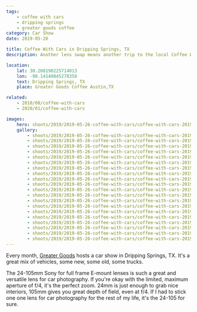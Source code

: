 ```yaml
---
tags:
    - coffee with cars
    - dripping springs
    - greater goods coffee
category: Car Show
date: 2019-05-26

title: Coffee With Cars in Dripping Springs, TX
description: Another lens swap means another trip to the local Coffee With Cars meetup to test out my new Sony 24-105mm lens.

location:
    lat: 30.208190225714013
    lon: -98.14140845278358
    text: Dripping Springs, TX
    place: Greater Goods Coffee Austin,TX

related:
    - 2018/08/coffee-with-cars
    - 2020/01/coffee-with-cars

images:
    hero: shoots/2019/2019-05-26-coffee-with-cars/coffee-with-cars-2019_012.jpg
    gallery:
        - shoots/2019/2019-05-26-coffee-with-cars/coffee-with-cars-2019_001.jpg
        - shoots/2019/2019-05-26-coffee-with-cars/coffee-with-cars-2019_002.jpg
        - shoots/2019/2019-05-26-coffee-with-cars/coffee-with-cars-2019_003.jpg
        - shoots/2019/2019-05-26-coffee-with-cars/coffee-with-cars-2019_004.jpg
        - shoots/2019/2019-05-26-coffee-with-cars/coffee-with-cars-2019_005.jpg
        - shoots/2019/2019-05-26-coffee-with-cars/coffee-with-cars-2019_006.jpg
        - shoots/2019/2019-05-26-coffee-with-cars/coffee-with-cars-2019_007.jpg
        - shoots/2019/2019-05-26-coffee-with-cars/coffee-with-cars-2019_008.jpg
        - shoots/2019/2019-05-26-coffee-with-cars/coffee-with-cars-2019_009.jpg
        - shoots/2019/2019-05-26-coffee-with-cars/coffee-with-cars-2019_010.jpg
        - shoots/2019/2019-05-26-coffee-with-cars/coffee-with-cars-2019_011.jpg
        - shoots/2019/2019-05-26-coffee-with-cars/coffee-with-cars-2019_012.jpg
        - shoots/2019/2019-05-26-coffee-with-cars/coffee-with-cars-2019_013.jpg
        - shoots/2019/2019-05-26-coffee-with-cars/coffee-with-cars-2019_014.jpg
        - shoots/2019/2019-05-26-coffee-with-cars/coffee-with-cars-2019_015.jpg
        - shoots/2019/2019-05-26-coffee-with-cars/coffee-with-cars-2019_016.jpg
        - shoots/2019/2019-05-26-coffee-with-cars/coffee-with-cars-2019_017.jpg
        - shoots/2019/2019-05-26-coffee-with-cars/coffee-with-cars-2019_018.jpg
        - shoots/2019/2019-05-26-coffee-with-cars/coffee-with-cars-2019_019.jpg
        - shoots/2019/2019-05-26-coffee-with-cars/coffee-with-cars-2019_020.jpg
---
```


Every month, [Greater Goods](https://greatergoodsroasting.com/) hosts a car show in Dripping Springs, TX. It's a great mix of vehicles, some new, some old, some trucks.

The 24-105mm Sony for full frame E-mount lenses is such a great and versatile lens for car photography. If you're okay with the limited, maximum aperture of f/4, it's the perfect zoom. 24mm is just enough to grab nice interiors, 105mm gives you great depth of field, even at f/4. If I had to stick one one lens for car photography for the rest of my life, it's the 24-105 for sure.
